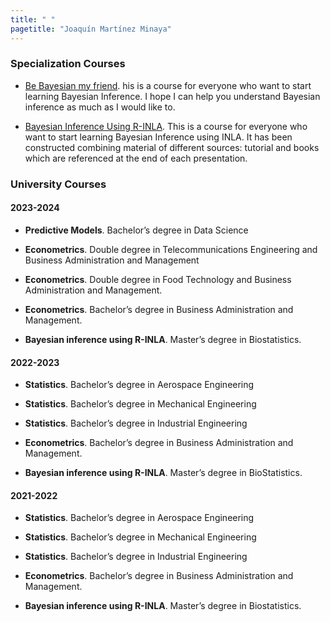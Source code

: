 ---
title: " "
pagetitle: "Joaquín Martínez Minaya"
---

<link rel="stylesheet" href="styles.css" type="text/css">
<link rel="stylesheet" href="academicicons/css/academicons.min.css"/>
<div align="justify">

### Specialization Courses

- [Be Bayesian my friend](https://github.com/jmartinez-minaya/Be-Bayesian-my-friend). his is a course for everyone who want to start learning Bayesian Inference. I hope I can help you understand Bayesian inference as much as I would like to.

- [Bayesian Inference Using R-INLA](https://github.com/jmartinez-minaya/Bayesian-INLA). This is a course for everyone who want to start learning Bayesian Inference using INLA. It has been constructed combining material of different sources: tutorial and books which are referenced at the end of each presentation.





### University Courses

#### 2023-2024

  - **Predictive Models**. Bachelor's degree in Data Science
  
  - **Econometrics**. Double degree in Telecommunications Engineering and Business Administration and Management
  
  - **Econometrics**. Double degree in Food Technology and Business Administration and Management.
  
  - **Econometrics**. Bachelor's degree in Business Administration and Management.
  
  - **Bayesian inference using R-INLA**. Master's degree in Biostatistics.

#### 2022-2023
  
  - **Statistics**. Bachelor's degree in Aerospace Engineering
  
  - **Statistics**. Bachelor's degree in Mechanical Engineering
  
  - **Statistics**. Bachelor's degree in Industrial Engineering
  
  - **Econometrics**. Bachelor's degree in Business Administration and Management.
  
  - **Bayesian inference using R-INLA**. Master's degree in BioStatistics.


#### 2021-2022
  
  - **Statistics**. Bachelor's degree in Aerospace Engineering
  
  - **Statistics**. Bachelor's degree in Mechanical Engineering
  
  - **Statistics**. Bachelor's degree in Industrial Engineering
  
  - **Econometrics**. Bachelor's degree in Business Administration and Management.
  
  - **Bayesian inference using R-INLA**. Master's degree in Biostatistics.

</div>
